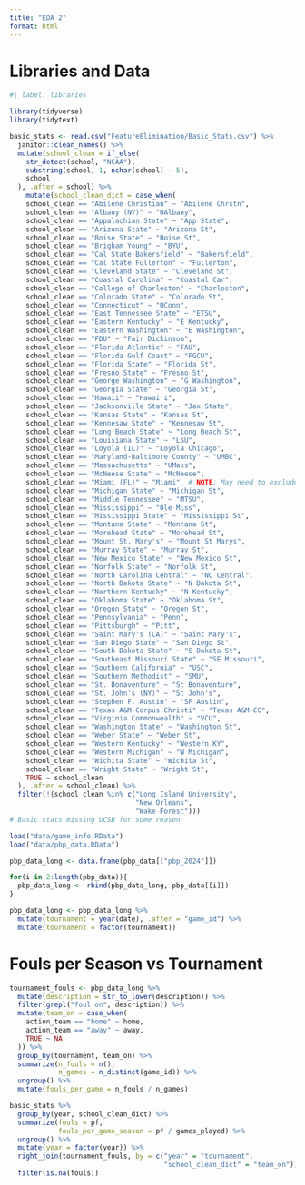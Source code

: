```yaml
---
title: "EDA 2"
format: html
---
```


# Libraries and Data

```r
#| label: libraries

library(tidyverse)
library(tidytext)
```

```r
basic_stats <- read.csv("FeatureElimination/Basic_Stats.csv") %>% 
  janitor::clean_names() %>%
  mutate(school_clean = if_else(
    str_detect(school, "NCAA"),
    substring(school, 1, nchar(school) - 5),
    school
  ), .after = school) %>% 
    mutate(school_clean_dict = case_when(
    school_clean == "Abilene Christian" ~ "Abilene Chrstn",
    school_clean == "Albany (NY)" ~ "UAlbany",
    school_clean == "Appalachian State" ~ "App State",
    school_clean == "Arizona State" ~ "Arizona St",
    school_clean == "Boise State" ~ "Boise St",
    school_clean == "Brigham Young" ~ "BYU",
    school_clean == "Cal State Bakersfield" ~ "Bakersfield",
    school_clean == "Cal State Fullerton" ~ "Fullerton",
    school_clean == "Cleveland State" ~ "Cleveland St",
    school_clean == "Coastal Carolina" ~ "Coastal Car",
    school_clean == "College of Charleston" ~ "Charleston",
    school_clean == "Colorado State" ~ "Colorado St",
    school_clean == "Connecticut" ~ "UConn",
    school_clean == "East Tennessee State" ~ "ETSU",
    school_clean == "Eastern Kentucky" ~ "E Kentucky",
    school_clean == "Eastern Washington" ~ "E Washington",
    school_clean == "FDU" ~ "Fair Dickinson",
    school_clean == "Florida Atlantic" ~ "FAU",
    school_clean == "Florida Gulf Coast" ~ "FGCU",
    school_clean == "Florida State" ~ "Florida St",
    school_clean == "Fresno State" ~ "Fresno St",
    school_clean == "George Washington" ~ "G Washington",
    school_clean == "Georgia State" ~ "Georgia St",
    school_clean == "Hawaii" ~ "Hawai'i",
    school_clean == "Jacksonville State" ~ "Jax State",
    school_clean == "Kansas State" ~ "Kansas St",
    school_clean == "Kennesaw State" ~ "Kennesaw St",
    school_clean == "Long Beach State" ~ "Long Beach St",
    school_clean == "Louisiana State" ~ "LSU",
    school_clean == "Loyola (IL)" ~ "Loyola Chicago",
    school_clean == "Maryland-Baltimore County" ~ "UMBC",
    school_clean == "Massachusetts" ~ "UMass",
    school_clean == "McNeese State" ~ "McNeese",
    school_clean == "Miami (FL)" ~ "Miami", # NOTE: May need to exclude
    school_clean == "Michigan State" ~ "Michigan St",
    school_clean == "Middle Tennessee" ~ "MTSU",
    school_clean == "Mississippi" ~ "Ole Miss",
    school_clean == "Mississippi State" ~ "Mississippi St",
    school_clean == "Montana State" ~ "Montana St",
    school_clean == "Morehead State" ~ "Morehead St",
    school_clean == "Mount St. Mary's" ~ "Mount St Marys",
    school_clean == "Murray State" ~ "Murray St",
    school_clean == "New Mexico State" ~ "New Mexico St",
    school_clean == "Norfolk State" ~ "Norfolk St",
    school_clean == "North Carolina Central" ~ "NC Central",
    school_clean == "North Dakota State" ~ "N Dakota St",
    school_clean == "Northern Kentucky" ~ "N Kentucky",
    school_clean == "Oklahoma State" ~ "Oklahoma St",
    school_clean == "Oregon State" ~ "Oregon St",
    school_clean == "Pennsylvania" ~ "Penn",
    school_clean == "Pittsburgh" ~ "Pitt",
    school_clean == "Saint Mary's (CA)" ~ "Saint Mary's",
    school_clean == "San Diego State" ~ "San Diego St",
    school_clean == "South Dakota State" ~ "S Dakota St",
    school_clean == "Southeast Missouri State" ~ "SE Missouri",
    school_clean == "Southern California" ~ "USC",
    school_clean == "Southern Methodist" ~ "SMU",
    school_clean == "St. Bonaventure" ~ "St Bonaventure",
    school_clean == "St. John's (NY)" ~ "St John's",
    school_clean == "Stephen F. Austin" ~ "SF Austin",
    school_clean == "Texas A&M-Corpus Christi" ~ "Texas A&M-CC",
    school_clean == "Virginia Commonwealth" ~ "VCU",
    school_clean == "Washington State" ~ "Washington St",
    school_clean == "Weber State" ~ "Weber St",
    school_clean == "Western Kentucky" ~ "Western KY",
    school_clean == "Western Michigan" ~ "W Michigan",
    school_clean == "Wichita State" ~ "Wichita St",
    school_clean == "Wright State" ~ "Wright St",
    TRUE ~ school_clean
  ), .after = school_clean) %>% 
  filter(!(school_clean %in% c("Long Island University",
                               "New Orleans",
                               "Wake Forest")))
# Basic stats missing UCSB for some reason

load("data/game_info.RData")
load("data/pbp_data.RData")

pbp_data_long <- data.frame(pbp_data[["pbp_2024"]])

for(i in 2:length(pbp_data)){
  pbp_data_long <- rbind(pbp_data_long, pbp_data[[i]])
}

pbp_data_long <- pbp_data_long %>% 
  mutate(tournament = year(date), .after = "game_id") %>% 
  mutate(tournament = factor(tournament))
```


# Fouls per Season vs Tournament

```r
tournament_fouls <- pbp_data_long %>% 
  mutate(description = str_to_lower(description)) %>% 
  filter(grepl("foul on", description)) %>% 
  mutate(team_on = case_when(
    action_team == "home" ~ home,
    action_team == "away" ~ away,
    TRUE ~ NA
  )) %>% 
  group_by(tournament, team_on) %>% 
  summarize(n_fouls = n(),
            n_games = n_distinct(game_id)) %>% 
  ungroup() %>% 
  mutate(fouls_per_game = n_fouls / n_games)

basic_stats %>% 
  group_by(year, school_clean_dict) %>% 
  summarize(fouls = pf,
            fouls_per_game_season = pf / games_played) %>% 
  ungroup() %>% 
  mutate(year = factor(year)) %>% 
  right_join(tournament_fouls, by = c("year" = "tournament",
                                      "school_clean_dict" = "team_on")) %>% 
  filter(is.na(fouls))

```
